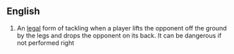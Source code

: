 == English ==

{{en-noun}}

# {{rugby}} An [[legal]] form of tackling when a player lifts the opponent off the ground by the legs and drops the opponent on its back. It can be dangerous if not performed right
